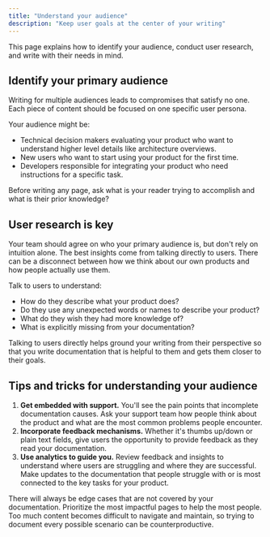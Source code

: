 ```yaml
---
title: "Understand your audience"
description: "Keep user goals at the center of your writing"
---
```


<Tip>
  This page explains how to identify your audience, conduct user research, and write with their needs in mind.
</Tip>

## Identify your primary audience

Writing for multiple audiences leads to compromises that satisfy no one. Each piece of content should be focused on one specific user persona.

Your audience might be: 

- Technical decision makers evaluating your product who want to understand higher level details like architecture overviews.
- New users who want to start using your product for the first time.
- Developers responsible for integrating your product who need instructions for a specific task.

Before writing any page, ask what is your reader trying to accomplish and what is their prior knowledge?

## User research is key

Your team should agree on who your primary audience is, but don't rely on intuition alone. The best insights come from talking directly to users. There can be a disconnect between how we think about our own products and how people actually use them.

Talk to users to understand:

- How do they describe what your product does?
- Do they use any unexpected words or names to describe your product?
- What do they wish they had more knowledge of?
- What is explicitly missing from your documentation?

Talking to users directly helps ground your writing from their perspective so that you write documentation that is helpful to them and gets them closer to their goals.

## Tips and tricks for understanding your audience

1. **Get embedded with support.** You'll see the pain points that incomplete documentation causes. Ask your support team how people think about the product and what are the most common problems people encounter.
2. **Incorporate feedback mechanisms.** Whether it's thumbs up/down or plain text fields, give users the opportunity to provide feedback as they read your documentation. 
3. **Use analytics to guide you.** Review feedback and insights to understand where users are struggling and where they are successful. Make updates to the documentation that people struggle with or is most connected to the key tasks for your product.

There will always be edge cases that are not covered by your documentation. Prioritize the most impactful pages to help the most people. Too much content becomes difficult to navigate and maintain, so trying to document every possible scenario can be counterproductive.
